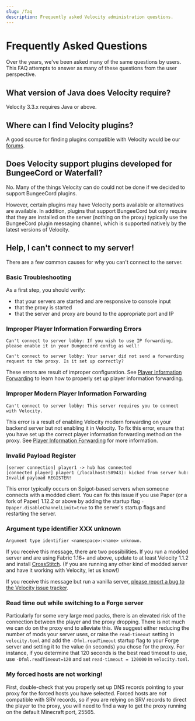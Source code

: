 ```yaml
---
slug: /faq
description: Frequently asked Velocity administration questions.
---
```


# Frequently Asked Questions

Over the years, we've been asked many of the same questions by users. This FAQ attempts to answer as
many of these questions from the user perspective.

## What version of Java does Velocity require?

Velocity 3.3.x requires Java <ConfiguredProperty propertyKey="MIN_VELOCITY_JAVA" /> or above.

## Where can I find Velocity plugins?

A good source for finding plugins compatible with Velocity would be our
[forums](https://forums.papermc.io/forums/velocity-plugin-releases/).

## Does Velocity support plugins developed for BungeeCord or Waterfall?

No. Many of the things Velocity can do could not be done if we decided to support BungeeCord
plugins.

However, certain plugins may have Velocity ports available or alternatives are available. In
addition, plugins that support BungeeCord but only require that they are installed on the server
(nothing on the proxy) typically use the BungeeCord plugin messaging channel, which is supported
natively by the latest versions of Velocity.

## Help, I can't connect to my server!

There are a few common causes for why you can't connect to the server.

### Basic Troubleshooting

As a first step, you should verify:

- that your servers are started and are responsive to console input
- that the proxy is started
- that the server and proxy are bound to the appropriate port and IP

### Improper Player Information Forwarding Errors

```
Can't connect to server lobby: If you wish to use IP forwarding, please enable it in your Bungeecord config as well!
```

```
Can't connect to server lobby: Your server did not send a forwarding request to the proxy. Is it set up correctly?
```

These errors are result of improper configuration. See
[Player Information Forwarding](forwarding.md) to learn how to properly set up player information
forwarding.

### Improper Modern Player Information Forwarding

```
Can't connect to server lobby: This server requires you to connect with Velocity.
```

This error is a result of enabling Velocity modern forwarding on your backend server but not
enabling it in Velocity. To fix this error, ensure that you have set up the correct player
information forwarding method on the proxy. See [Player Information Forwarding](forwarding.md) for
more information.

### Invalid Payload Register

```
[server connection] player1 -> hub has connected
[connected player] player1 (/localhost:58943): kicked from server hub: Invalid payload REGISTER!
```

This error typically occurs on Spigot-based servers when someone connects with a modded client. You
can fix this issue if you use Paper (or a fork of Paper) 1.12.2 or above by adding the startup flag
`-Dpaper.disableChannelLimit=true` to the server's startup flags and restarting the server.

### Argument type identifier XXX unknown

```
Argument type identifier <namespace>:<name> unknown.
```

If you receive this message, there are two possibilities. If you run a modded server and are using
Fabric 1.16+ and above, update to at least Velocity 1.1.2 and install
[CrossStitch](https://www.curseforge.com/minecraft/mc-mods/crossstitch). (If you are running any
other kind of modded server and have it working with Velocity, let us know!)

If you receive this message but run a vanilla server,
[please report a bug to the Velocity issue tracker](https://github.com/PaperMC/Velocity/issues/new).

### Read time out while switching to a Forge server

Particularly for some very large mod packs, there is an elevated risk of the connection between the
player and the proxy dropping. There is not much we can do on the proxy end to alleviate this. We
suggest either reducing the number of mods your server uses, or raise the `read-timeout` setting in
`velocity.toml` and add the `-Dfml.readTimeout` startup flag to your Forge server and setting it to
the value (in seconds) you chose for the proxy. For instance, if you determine that 120 seconds is
the best read timeout to use, use `-Dfml.readTimeout=120` and set `read-timeout = 120000` in
`velocity.toml`.

### My forced hosts are not working!

First, double-check that you properly set up DNS records pointing to your proxy for the forced hosts
you have selected. Forced hosts are _not_ compatible with SRV records, so if you are relying on SRV
records to direct the player to the proxy, you will need to find a way to get the proxy running on
the default Minecraft port, 25565.
